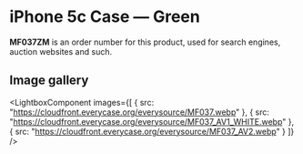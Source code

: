 
# iPhone 5c Case — Green

<Callout type='info' emoji='👉🏻'>**MF037ZM** is an order number for this product, used for search engines, auction websites and such.</Callout>

## Image gallery

<LightboxComponent
    images={[
      {
        src: "https://cloudfront.everycase.org/everysource/MF037.webp"
      },
      {
        src: "https://cloudfront.everycase.org/everysource/MF037_AV1_WHITE.webp"
      },
      {
        src: "https://cloudfront.everycase.org/everysource/MF037_AV2.webp"
      }
    ]}
  />
